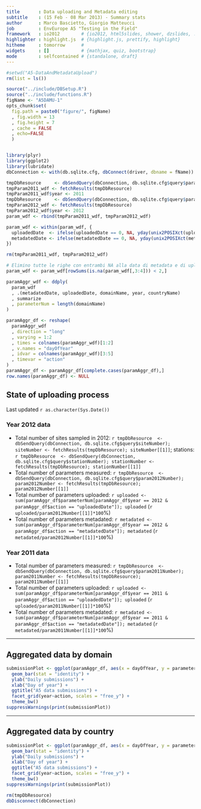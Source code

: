 ```yaml
---
title       : Data uploading and Metadata editing
subtitle    : (15 Feb - 08 Mar 2013) - Summary stats
author      : Marco Bascietto, Giorgio Matteucci
job         : EnvEurope A5 "Testing in the Field"
framework   : io2012        # {io2012, html5slides, shower, dzslides, ...}
highlighter : highlight.js  # {highlight.js, prettify, highlight}
hitheme     : tomorrow      # 
widgets     : []            # {mathjax, quiz, bootstrap}
mode        : selfcontained # {standalone, draft}
---
```


```r
#setwd("A5-DataAndMetadataUpload")
rm(list = ls())

source("../include/DBSetup.R")
source("../include/functions.R")
figName <- "A5DAMU-1"
opts_chunk$set(
  fig.path = paste0("figure/", figName)
  , fig.width = 13
  , fig.height = 7
  , cache = FALSE
  , echo=FALSE
  )


library(plyr)
library(ggplot2)
library(lubridate)
dbConnection <- with(db.sqlite.cfg, dbConnect(driver, dbname = fName))

tmpDbResource     <- dbSendQuery(dbConnection, db.sqlite.cfg$query$param2011List)
tmpParam2011_wdf <- fetchResults(tmpDbResource)
tmpParam2011_wdf$year <- 2011
tmpDbResource     <- dbSendQuery(dbConnection, db.sqlite.cfg$query$param2012List)
tmpParam2012_wdf <- fetchResults(tmpDbResource)
tmpParam2012_wdf$year <- 2012
param_wdf <- rbind(tmpParam2011_wdf, tmpParam2012_wdf)

param_wdf <- within(param_wdf, {
  uploadedDate  <- ifelse(uploadedDate == 0, NA, yday(unix2POSIXct(uploadedDate)))
  metadatedDate <- ifelse(metadatedDate == 0, NA, yday(unix2POSIXct(metadatedDate)))
})

rm(tmpParam2011_wdf, tmpParam2012_wdf)

# Elimino tutte le righe con entrambi NA alla data di metadata e di upload
param_wdf <- param_wdf[rowSums(is.na(param_wdf[,3:4])) < 2,]

paramAggr_wdf <- ddply(
  param_wdf
  , .(metadatedDate, uploadedDate, domainName, year, countryName)
  , summarize
  , parameterNum = length(domainName)
)

paramAggr_df <- reshape(
  paramAggr_wdf
  , direction = "long"
  , varying = 1:2
  , times = colnames(paramAggr_wdf)[1:2]
  , v.names = "dayOfYear"
  , idvar = colnames(paramAggr_wdf)[3:5]
  , timevar = "action"
)
paramAggr_df <- paramAggr_df[complete.cases(paramAggr_df),]
row.names(paramAggr_df) <- NULL
```


## State of uploading process

Last updated ```r as.character(Sys.Date())```

### Year 2012 data

* Total number of sites sampled in 2012: ```r tmpDbResource  <- dbSendQuery(dbConnection, db.sqlite.cfg$query$siteNumber); siteNumber <- fetchResults(tmpDbResource); siteNumber[[1]]```; stations: ```r tmpDbResource  <- dbSendQuery(dbConnection, db.sqlite.cfg$query$stationNumber); stationNumber <- fetchResults(tmpDbResource); stationNumber[[1]]```
* Total number of parameters measured: ```r tmpDbResource  <- dbSendQuery(dbConnection, db.sqlite.cfg$query$param2012Number); param2012Number <- fetchResults(tmpDbResource); param2012Number[[1]]```
* Total number of parameters uploaded: ```r uploaded <- sum(paramAggr_df$parameterNum[paramAggr_df$year == 2012 & paramAggr_df$action == "uploadedDate"]); uploaded``` (```r uploaded/param2012Number[[1]]*100```%)
* Total number of parameters metadated: ```r metadated <- sum(paramAggr_df$parameterNum[paramAggr_df$year == 2012 & paramAggr_df$action == "metadatedDate"]); metadated``` (```r metadated/param2012Number[[1]]*100```%)


### Year 2011 data

* Total number of parameters measured: ```r tmpDbResource  <- dbSendQuery(dbConnection, db.sqlite.cfg$query$param2011Number); param2011Number <- fetchResults(tmpDbResource); param2011Number[[1]]```
* Total number of parameters uploaded: ```r uploaded <- sum(paramAggr_df$parameterNum[paramAggr_df$year == 2011 & paramAggr_df$action == "uploadedDate"]); uploaded``` (```r uploaded/param2011Number[[1]]*100```%)
* Total number of parameters metadated: ```r metadated <- sum(paramAggr_df$parameterNum[paramAggr_df$year == 2011 & paramAggr_df$action == "metadatedDate"]); metadated``` (```r metadated/param2011Number[[1]]*100```%)




---

## Aggregated data by domain

```r

submissionPlot <- ggplot(paramAggr_df, aes(x = dayOfYear, y = parameterNum, fill = domainName)) +
  geom_bar(stat = "identity") +
  ylab("Daily submissions") +
  xlab("Day of year") +
  ggtitle("A5 data submissions") +
  facet_grid(year~action, scales = "free_y") +
  theme_bw()
suppressWarnings(print(submissionPlot))
```

---

## Aggregated data by country

```r
submissionPlot <- ggplot(paramAggr_df, aes(x = dayOfYear, y = parameterNum, fill = countryName)) +
  geom_bar(stat = "identity") +
  ylab("Daily submissions") +
  xlab("Day of year") +
  ggtitle("A5 data submissions") +
  facet_grid(year~action, scales = "free_y") +
  theme_bw()
suppressWarnings(print(submissionPlot))
```

```r
rm(tmpDbResource)
dbDisconnect(dbConnection)
```
